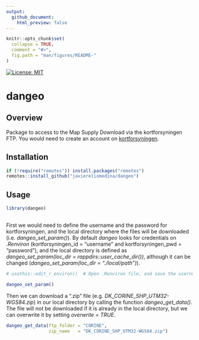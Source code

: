 ```yaml
---
output:
  github_document:
    html_preview: false
---
```


```r
knitr::opts_chunk$set(
  collapse = TRUE,
  comment = "#>",
  fig.path = "man/figures/README-"
)
```

[![License: MIT](https://img.shields.io/badge/License-MIT-yellow.svg)](https://opensource.org/licenses/MIT)

# dangeo

## Overview

Package to access to the Map Supply Download via the kortforsyningen FTP. You would need to create an account on [kortforsyningen](https://www.kortforsyningen.dk/indhold/min-side-0).

## Installation

```r

if (!require("remotes")) install.packages("remotes")
remotes::install_github("javiereliomedina/dangeo")

```

## Usage

```r
  
library(dangeo) 
 
```

First we would need to define the username and the password for kortforsyningen, and the local directory where the files will be downloaded (i.e. *dangeo_set_param()*). By default *dangeo* looks for credentials on *.Renviron* (kortforsyningen_id = "username" and kortforsyningen_pwd = "password"), and the local directory is defined as *dangeo_set_param(loc_dir = rappdirs::user_cache_dir())*, although it can be changed (*dangeo_set_param(loc_dir = "./local/path")*).  

```r

# usethis::edit_r_environ()  # Open .Renviron file, and save the username (kortforsyningen_id = "username") and password (kortforsyningen_pwd = "password")

dangeo_set_param()

```

Then we can download a ".zip" file (e.g. *DK_CORINE_SHP_UTM32-WGS84.zip*) in our local directory by calling the function *dangeo_get_data()*. The file will not be downloaded if it is already in the local directory, but we can overwrite it by setting *overwrite = TRUE*.

```r

dangeo_get_data(ftp_folder = "CORINE",
                zip_name   = "DK_CORINE_SHP_UTM32-WGS84.zip")

```
